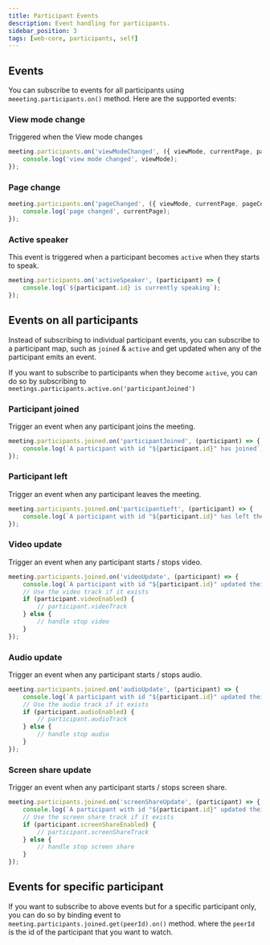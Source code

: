 ```yaml
---
title: Participant Events
description: Event handling for participants.
sidebar_position: 3
tags: [web-core, participants, self]
---
```



## Events

You can subscribe to events for all participants using `meeeting.participants.on()` method.
Here are the supported events:

### View mode change

Triggered when the View mode changes

```ts
meeting.participants.on('viewModeChanged', ({ viewMode, currentPage, pageCount }) => {
    console.log('view mode changed', viewMode);
});
``` 

### Page change

```ts
meeting.participants.on('pageChanged', ({ viewMode, currentPage, pageCount }) => {
    console.log('page changed', currentPage);
});
```

### Active speaker

This event is triggered when a participant becomes `active` when they starts to speak.

```ts
meeting.participants.on('activeSpeaker', (participant) => {
    console.log(`${participant.id} is currently speaking`);
});
```

## Events on all participants

Instead of subscribing to individual participant events, you can subscribe to a participant map, such as `joined` & `active` and get updated when any of the participant emits an event.

If you want to subscribe to participants when they become `active`, you can do so by subscribing to `meetings.participants.active.on('participantJoined')` 

### Participant joined

Trigger an event when any participant joins the meeting.

```ts
meeting.participants.joined.on('participantJoined', (participant) => {
    console.log(`A participant with id "${participant.id}" has joined`);
});
```

### Participant left

Trigger an event when any participant leaves the meeting.

```ts
meeting.participants.joined.on('participantLeft', (participant) => {
    console.log(`A participant with id "${participant.id}" has left the meeting`);
});
```

### Video update

Trigger an event when any participant starts / stops video.

```ts
meeting.participants.joined.on('videoUpdate', (participant) => {
    console.log(`A participant with id "${participant.id}" updated their video track in the meeting`);
    // Use the video track if it exists
    if (participant.videoEnabled) {
        // participant.videoTrack
    } else {
        // handle stop video 
    }
});
```

### Audio update

Trigger an event when any participant starts / stops audio.

```ts
meeting.participants.joined.on('audioUpdate', (participant) => {
    console.log(`A participant with id "${participant.id}" updated their audio track in the meeting`);
    // Use the audio track if it exists
    if (participant.audioEnabled) {
        // participant.audioTrack
    } else {
        // handle stop audio 
    }
});
```

### Screen share update

Trigger an event when any participant starts / stops screen share.

```ts
meeting.participants.joined.on('screenShareUpdate', (participant) => {
    console.log(`A participant with id "${participant.id}" updated their screen share in the meeting`);
    // Use the screen share track if it exists
    if (participant.screenShareEnabled) {
        // participant.screenShareTrack
    } else {
        // handle stop screen share
    }
});
```

## Events for specific participant

If you want to subscribe to above events but for a specific participant only, you can do so by binding event to `meeting.participants.joined.get(peerId).on()` method. where the `peerId` is the id of the participant that you want to watch.  
